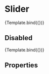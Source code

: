 

<Meta
  title="Forms/Slider"
  component={Slider}
/>


# Slider

<Canvas>
  <Story
    name="Default"
    args={{
      min: 0,
      max: 100,
      value: 50
    }}>
    {Template.bind({})}
  </Story>
</Canvas>

## Disabled

<Canvas>
  <Story
    name="Disabled"
    args={{
      min: 0,
      max: 100,
      value: 50,
      disabled: true
    }}>
    {Template.bind({})}
  </Story>
</Canvas>

## Properties

<ArgsTable />